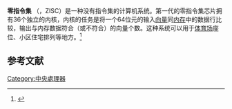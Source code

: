 {{noteTA|G1=IT}}
'''零指令集''' （{{lang-en|Zero Instruction Set Computer}}，ZISC）是一种没有指令集的计算机系统。第一代的零指令集芯片拥有36个独立的内核，内核的任务是将一个64位元的输入[[向量|向量]]同[[内存|内存]]中的数据行比较，输出与内存数据符合（或不符合）的向量个数。这种系统可以用于[[体育场|体育场]]座位、小区住宅排列等地方。<ref>{{Cite web |url=http://www.lsmarketing.com/LSMFiles/9809-ai1.htm |title=From CISC to RISC to ZISC |access-date=2010-12-22 |archive-date=2021-03-09 |archive-url=https://web.archive.org/web/20210309180001/https://www.lsmarketing.com/LSMFiles/9809-ai1.htm |dead-url=no }}</ref>

==参考文献==
{{reflist}}

{{CPU technologies}}

[[Category:中央處理器|Category:中央處理器]]
